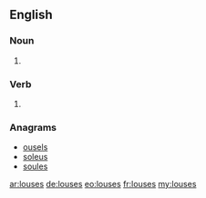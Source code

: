 ==English==

===Noun===
{{head|en|noun plural form}}

# {{label|en|nonstandard}} {{plural of|louse|lang=en}}

===Verb===
{{head|en|verb form}}

# {{en-third-person singular of|louse}}

===Anagrams===
* [[ousels#English|ousels]]
* [[soleus#English|soleus]]
* [[soules#English|soules]]

[[ar:louses]]
[[de:louses]]
[[eo:louses]]
[[fr:louses]]
[[my:louses]]